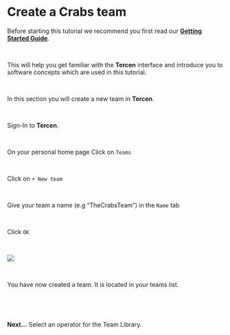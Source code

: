 # Create a Crabs team

Before starting this tutorial we recommend you first read our [__Getting Started Guide__](https://tercen.github.io/starters-guide/).

\

This will help you get familiar with the __Tercen__ interface and introduce you to software concepts which are used in this tutorial.

\

In this section you will create a new team in __Tercen__.

\

Sign-In to __Tercen__.

\

On your personal home page Click on `Teams`

\

Click on `+ New team`

\

Give your team a name (e.g "TheCrabsTeam") in the `Name` tab

\

Click `OK`

\


<left><img src="images/0201_Create_Team.gif"></left>

\

You have now created a team. It is located in your teams list.

\


\


__Next...__ Select an operator for the Team Library.
